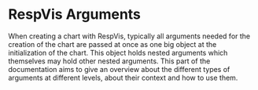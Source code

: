 
<Meta title='Charts/RespVis Arguments' name='RespVis Arguments' />

# RespVis Arguments

When creating a chart with RespVis, typically all arguments needed for the creation
of the chart are passed at once as one big object at the initialization of the chart.
This object holds nested arguments which themselves may hold other nested arguments.
This part of the documentation aims to give an overview about the different types of
arguments at different levels, about their context and how to use them.
